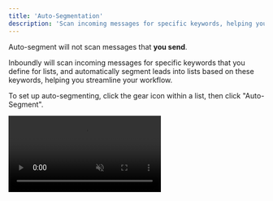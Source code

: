 ```yaml
---
title: 'Auto-Segmentation'
description: 'Scan incoming messages for specific keywords, helping you streamline your workflow.'
---
```


<Info>Auto-segment will not scan messages that **you send**.</Info>

Inboundly will scan incoming messages for specific keywords that you define for lists, and automatically segment leads into lists based on these keywords, helping you streamline your workflow.

To set up auto-segmenting, click the gear icon within a list, then click "Auto-Segment".

<video autoplay="true" muted="true" loop playsinline className="w-full aspect-video" src="/videos/guides_list_settings.mp4" />

## Adding Keywords

<Check>If you **add** keywords, Inboundly will instantly scan your current messages and add the necessary leads.</Check>

Click "Add Keywords", then follow the instructions. You can add one word, or multiple words separated by commas. Once you add keywords, Inboundly will automatically add leads who match the auto-segment rules.

<video autoplay="true" muted="true" loop playsinline className="w-full aspect-video" src="/videos/guides_autoseg_add.mp4" />

## Removing Keywords

<Warning>If you **remove** keywords, leads who were added through those keywords will not be removed from the list.</Warning>

Simply click the "X" icon beside the keyword you want to remove. Your changes will be auto-saved.

<video autoplay="true" muted="true" loop playsinline className="w-full aspect-video" src="/videos/guides_autoseg_remove.mp4" />